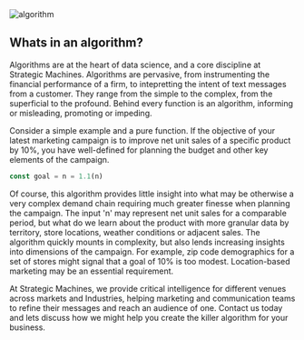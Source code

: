 

<div className={styles["Welcome"]}>

<div className={styles["rcs"]}>
  <img src={[algorithm]} alt="algorithm" /> 
</div>

## Whats in an algorithm? 

Algorithms are at the heart of data science, and a core discipline at Strategic Machines. Algorithms are pervasive, from instrumenting the financial performance of a firm, to intepretting the intent of text messages from a customer. They range from the simple to the complex, from the superficial to the profound. Behind every function is an algorithm, informing or misleading, promoting or impeding. 

Consider a simple example and a pure function. If the objective of your latest marketing campaign is to improve net unit sales of a specific product by 10%, you have well-defined for planning the budget and other key elements of the campaign.

```jsx
const goal = n = 1.1(n)

```
Of course, this algorithm provides little insight into what may be otherwise a very complex demand chain requiring much greater finesse when planning the campaign. The input 'n' may represent net unit sales for a comparable period, but what do we learn about the product with more granular data by territory, store locations, weather conditions or adjacent sales. The algorithm quickly mounts in complexity, but also lends increasing insights into dimensions of the campaign. For example, zip code demographics for a set of stores might signal that a goal of 10% is too modest. Location-based marketing may be an essential requirement.

At Strategic Machines, we provide critical intelligence for different venues across markets and Industries, helping marketing and communication teams to refine their messages and reach an audience of one. Contact us today and lets discuss how we might help you create the killer algorithm for your business.





</div>
